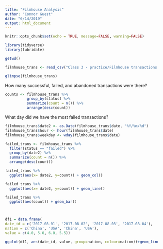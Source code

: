 ```yaml
---
title: "Filmhouse Analysis"
author: "Connor Guest"
date: "6/14/2019"
output: html_document
---
```


```r
knitr::opts_chunk$set(echo = TRUE, message=FALSE, warning=FALSE)
```

```r
library(tidyverse)
library(lubridate)

```



```r
getwd()

filmhouse_trans <- read_csv("Class 3 - practice/Filmhouse transactions for May.csv")
```

```r
glimpse(filmhouse_trans)
```

How many successful, failed, and abandoned transactions were there?
```r
counts <- filmhouse_trans %>% 
          group_by(status) %>%
          summarize(count = n()) %>%
          arrange(desc(count))
```

What day did we have the most failed transactions?
```r
filmhouse_trans$date2 <- as.Date(filmhouse_trans$date, "%Y/%m/%d")
filmhouse_trans$hour <- hour(filmhouse_trans$date)
filmhouse_trans$weekday <- wday(filmhouse_trans$date)

failed_trans <- filmhouse_trans %>%
  filter(status == "failed") %>%
  group_by(date2) %>%
  summarize(count = n()) %>%
  arrange(desc(count))

failed_trans %>% 
  ggplot(aes(x= date2, y=count)) + geom_col()

failed_trans %>% 
  ggplot(aes(x= date2, y=count)) + geom_line() 

failed_trans %>% 
  ggplot(aes(count)) + geom_bar()

 
```

```r
df1 = data.frame(
date_id = c('2017-08-01', '2017-08-02', '2017-08-03', '2017-08-04'),          
nation = c('China', 'USA', 'China', 'USA'), 
value = c(4.0, 5.0, 6.0, 5.5))

ggplot(df1, aes(date_id, value, group=nation, colour=nation))+geom_line()+xlab(label='dates')+ylab(label='value')
```

